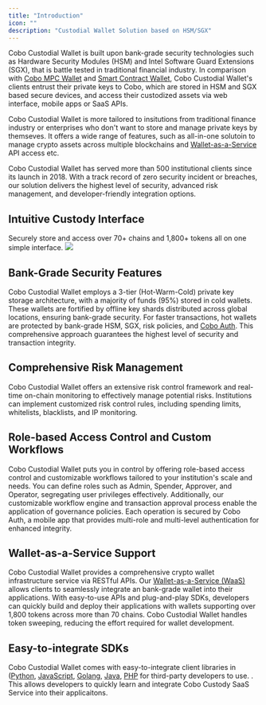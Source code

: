 ```yaml
---
title: "Introduction"
icon: ""
description: "Custodial Wallet Solution based on HSM/SGX"
---
```


Cobo Custodial Wallet is built upon bank-grade security technologies such as
Hardware Security Modules (HSM) and Intel Software Guard Extensions (SGX), that
is battle tested in traditional financial industry. In comparison with [Cobo MPC
Wallet](mpc-wallet/mpc-introduction) and [Smart Contract Wallet](smart-contract-wallet/cobosafe),
Cobo Custodial Wallet's clients entrust their private keys to Cobo, which are
stored in HSM and SGX based secure devices, and access their custodized assets
via web interface, mobile apps or SaaS APIs.

Cobo Custodial Wallet is more tailored to insitutions from traditional finance
industry or enterprises who don't want to store and manage private keys by
themseves. It offers a wide range of features, such as all-in-one solutoin to
manage crypto assets across multiple blockchains and
[Wallet-as-a-Service](waas-introduction) API access etc.

Cobo Custodial Wallet has served more than 500 institutional clients since its
launch in 2018. With a track record of zero security incident or breaches, our
solution delivers the highest level of security, advanced risk management,
and developer-friendly integration options.

## Intuitive Custody Interface

Securely store and access over 70+ chains and 1,800+ tokens all on one simple interface.
<img src="/images/full_custody.png" />

## Bank-Grade Security Features

Cobo Custodial Wallet employs a 3-tier (Hot-Warm-Cold) private key storage
architecture, with a majority of funds (95%) stored in cold wallets. These
wallets are fortified by offline key shards distributed across global
locations, ensuring bank-grade security. For faster transactions, hot wallets
are protected by bank-grade HSM, SGX, risk policies, and [Cobo
Auth](https://apps.apple.com/us/app/cobo-auth/id1485413078). This comprehensive
approach guarantees the highest level of security and transaction integrity.

## Comprehensive Risk Management

Cobo Custodial Wallet offers an extensive risk control framework and real-time
on-chain monitoring to effectively manage potential risks. Institutions can
implement customized risk control rules, including spending limits, whitelists,
blacklists, and IP monitoring.

## Role-based Access Control and Custom Workflows

Cobo Custodial Wallet puts you in control by offering role-based access control and
customizable workflows tailored to your institution's scale and needs. You can
define roles such as Admin, Spender, Approver, and Operator, segregating user
privileges effectively. Additionally, our customizable workflow engine and
transaction approval process enable the application of governance policies.
Each operation is secured by Cobo Auth, a mobile app that provides multi-role
and multi-level authentication for enhanced integrity.

## Wallet-as-a-Service Support

Cobo Custodial Wallet provides a comprehensive crypto wallet infrastructure service
via RESTful APIs. Our [Wallet-as-a-Service (WaaS) ](waas-introduction)allows clients
to seamlessly integrate an bank-grade wallet into their applications. With
easy-to-use APIs and plug-and-play SDKs, developers can quickly build and
deploy their applications with wallets supporting over 1,800 tokens across more
than 70 chains. Cobo Custodial Wallet handles token sweeping, reducing the effort
required for wallet development.

## Easy-to-integrate SDKs

Cobo Custodial Wallet comes with easy-to-integrate client libraries in
([Python](../get-started/sdks/waas/python), [JavaScript](../get-started/sdks/waas/javascript), [Golang](../get-started/sdks/waas/go),
[Java](../get-started/sdks/waas/java), [PHP](../get-started/sdks/waas/php) for third-party developers to use.
. This allows developers to quickly
learn and integrate Cobo Custody SaaS Service into their applicaitons.
